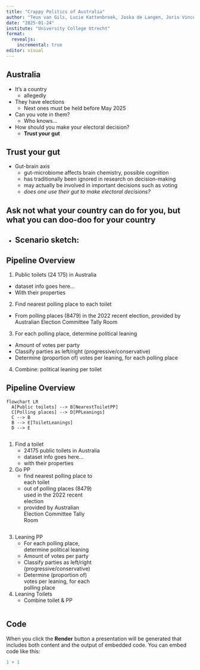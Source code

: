 ```yaml
---
title: "Crappy Politics of Australia"
author: "Teun van Gils, Lucie Kattenbroek, Joska de Langen, Joris Vincent"
date: "2025-01-24"
institute: "University College Utrecht"
format: 
  revealjs:
    incremental: true   
editor: visual
---
```


## Australia
::: {.incremental}
- It's a country
  - allegedly
- They have elections
  - Next ones must be held before May 2025
- Can you vote in them?
  - Who knows...
- How should you make your electoral decision?
  - **Trust your gut**
:::

## Trust your gut
::: {.incremental}
- Gut-brain axis
  - gut-microbiome affects brain chemistry, possible cognition
  - has traditionally been ignored in research on decision-making
  - may actually be involved in important decisions such as voting
  - *does one use their gut to make electoral decisions?*
:::

## Ask not what your country can do for you, but what you can doo-doo for your country
::: {.incremental}
- Scenario sketch:
  - 
:::



## Pipeline Overview

1. Public toilets (24 175) in Australia
  - dataset info goes here...
  - With their properties
2. Find nearest polling place to each toilet
  - From polling places (8479) in the 2022 recent election,
    provided by Australian Election Committee Tally Room
3. For each polling place, determine political leaning
  - Amount of votes per party
  - Classify parties as left/right (progressive/conservative)
  - Determine (proportion of) votes per leaning, for each polling place
4. Combine: political leaning per toilet

## Pipeline Overview

<!-- visualise pipeline using mermaid -->

```mermaid
flowchart LR
  A[Public toilets] --> B[NearestToiletPP]
  C[Polling places] --> D[PPLeanings]
  C --> B
  B --> E[ToiletLeanings]
  D --> E
```

::::: {columns}
::: {.column width="50%"}
1.  Find a toilet
    -   24175 public toilets in Australia
    -   dataset info goes here...
    -   with their properties
2.  Go PP
    -   find nearest polling place to each toilet
    -   out of polling places (8479) used in the 2022 recent election
    -   provided by Australian Election Committee Tally Room
    
:::

::: {.column width="50%"}
3.  Leaning PP
    -   For each polling place, determine political leaning
    -   Amount of votes per party
    -   Classify parties as left/right (progressive/conservative)
    -   Determine (proportion of) votes per leaning, for each polling place
4.  Leaning Toilets
    -   Combine toilet & PP
:::
:::::

## Code

When you click the **Render** button a presentation will be generated that includes both content and the output of embedded code. You can embed code like this:

```r
1 + 1
```
